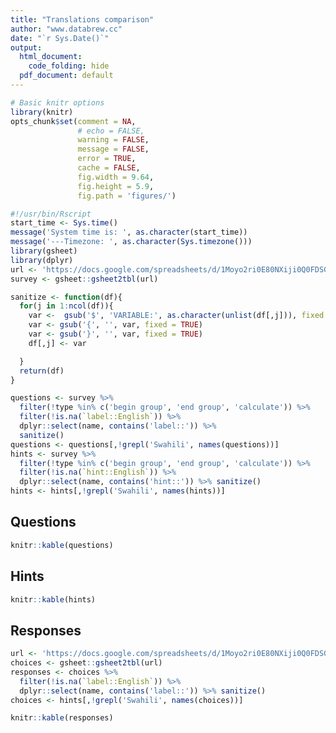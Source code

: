 ```yaml
---
title: "Translations comparison"
author: "www.databrew.cc"
date: "`r Sys.Date()`"
output:
  html_document:
    code_folding: hide
  pdf_document: default
---
```



```r
# Basic knitr options
library(knitr)
opts_chunk$set(comment = NA, 
               # echo = FALSE, 
               warning = FALSE, 
               message = FALSE, 
               error = TRUE, 
               cache = FALSE,
               fig.width = 9.64,
               fig.height = 5.9,
               fig.path = 'figures/')
```

```r
#!/usr/bin/Rscript
start_time <- Sys.time()
message('System time is: ', as.character(start_time))
message('---Timezone: ', as.character(Sys.timezone()))
library(gsheet)
library(dplyr)
url <- 'https://docs.google.com/spreadsheets/d/1Moyo2ri0E80NXiji0Q0FDSGZxEWbwpZzio_PIG5DATg/edit#gid=2073943561'
survey <- gsheet::gsheet2tbl(url)

sanitize <- function(df){
  for(j in 1:ncol(df)){
    var <-  gsub('$', 'VARIABLE:', as.character(unlist(df[,j])), fixed = TRUE)
    var <- gsub('{', '', var, fixed = TRUE)
    var <- gsub('}', '', var, fixed = TRUE)
    df[,j] <- var

  }
  return(df)
}

questions <- survey %>% 
  filter(!type %in% c('begin group', 'end group', 'calculate')) %>%
  filter(!is.na(`label::English`)) %>%
  dplyr::select(name, contains('label::')) %>%
  sanitize()
questions <- questions[,!grepl('Swahili', names(questions))]
hints <- survey %>% 
  filter(!type %in% c('begin group', 'end group', 'calculate')) %>%
  filter(!is.na(`hint::English`)) %>%
  dplyr::select(name, contains('hint::')) %>% sanitize()
hints <- hints[,!grepl('Swahili', names(hints))]

```

## Questions

```r
knitr::kable(questions)
```

## Hints


```r
knitr::kable(hints)
```

## Responses

```r
url <- 'https://docs.google.com/spreadsheets/d/1Moyo2ri0E80NXiji0Q0FDSGZxEWbwpZzio_PIG5DATg/edit#gid=1602884187'
choices <- gsheet::gsheet2tbl(url)
responses <- choices %>% 
  filter(!is.na(`label::English`)) %>%
  dplyr::select(name, contains('label::')) %>% sanitize()
choices <- hints[,!grepl('Swahili', names(choices))]

knitr::kable(responses)

```